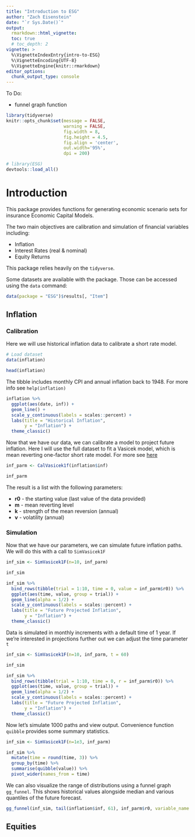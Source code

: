 ```yaml
---
title: "Introduction to ESG"
author: "Zach Eisenstein"
date: "`r Sys.Date()`"
output: 
  rmarkdown::html_vignette:
  toc: true
  # toc_depth: 2
vignette: >
  %\VignetteIndexEntry{intro-to-ESG}
  %\VignetteEncoding{UTF-8}
  %\VignetteEngine{knitr::rmarkdown}
editor_options: 
  chunk_output_type: console
---
```


To Do:

* funnel graph function

```r

library(tidyverse)
knitr::opts_chunk$set(message = FALSE,
                      warning = FALSE,
                      fig.width = 8, 
                      fig.height = 4.5,
                      fig.align = 'center',
                      out.width='95%', 
                      dpi = 200)

# library(ESG)
devtools::load_all()
```

# Introduction

This package provides functions for generating economic scenario sets for insurance Economic Capital Models.

The two main objectives are calibration and simulation of financial variables including: 

* Inflation
* Interest Rates (real & nominal)
* Equity Returns

This package relies heavily on the `tidyverse`.

Some datasets are available with the package. Those can be accessed using the `data` command:

```r
data(package = "ESG")$results[, "Item"]
```


## Inflation

### Calibration

Here we will use historical inflation data to calibrate a short rate model. 

```r
# Load dataset
data(inflation)

head(inflation)

```

The tibble includes monthly CPI and annual inflation back to 1948. For more info see `help(inflation)`

```r
inflation %>%
  ggplot(aes(date, inf)) +
  geom_line() +
  scale_y_continuous(labels = scales::percent) +
  labs(title = "Historical Inflation",
       y = "Inflation") +
  theme_classic()
```

Now that we have our data, we can calibrate a model to project future inflation.
Here I will use the full dataset to fit a Vasicek model, which is mean reverting one-factor short rate model. For more see [here](https://en.wikipedia.org/wiki/Vasicek_model)

```r
inf_parm <- CalVasicek1f(inflation$inf)

inf_parm
```
The result is a list with the following parameters:

* **r0** - the starting value (last value of the data provided)
* **m** - mean reverting level
* **k** - strength of the mean reversion (annual)
* **v** - volatility (annual) 

### Simulation

Now that we have our parameters, we can simulate future inflation paths. We will do this with a call to `SimVasicek1F`

```r
inf_sim <- SimVasicek1F(n=10, inf_parm)

inf_sim

inf_sim %>%
  bind_rows(tibble(trial = 1:10, time = 0, value = inf_parm$r0)) %>%
  ggplot(aes(time, value, group = trial)) +
  geom_line(alpha = 1/2) +
  scale_y_continuous(labels = scales::percent) +
  labs(title = "Future Projected Inflation",
       y = "Inflation") +
  theme_classic()

```
Data is simulated in monthly increments with a default time of 1 year. 
If we're interested in projections further out we can adjust the time parameter `t`

```r
inf_sim <- SimVasicek1F(n=10, inf_parm, t = 60)

inf_sim

inf_sim %>%
  bind_rows(tibble(trial = 1:10, time = 0, r = inf_parm$r0)) %>%
  ggplot(aes(time, value, group = trial)) +
  geom_line(alpha = 1/2) +
  scale_y_continuous(labels = scales::percent) +
  labs(title = "Future Projected Inflation",
       y = "Inflation") +
  theme_classic()

```

Now let's simulate 1000 paths and view output.
Convenience function `quibble` provides some summary statistics.

```r
inf_sim <- SimVasicek1F(n=1e3, inf_parm)

inf_sim %>%
  mutate(time = round(time, 3)) %>%
  group_by(time) %>%
  summarise(quibble(value)) %>%
  pivot_wider(names_from = time)
```

We can also visualize the range of distributions using a funnel graph `gg_funnel`.
This shows historical values alongside median and various quantiles of the future forecast.

```r

gg_funnel(inf_sim, tail(inflation$inf, 61), inf_parm$r0, variable_name = "Inflation", time_offset = 2022)

```


## Equities

